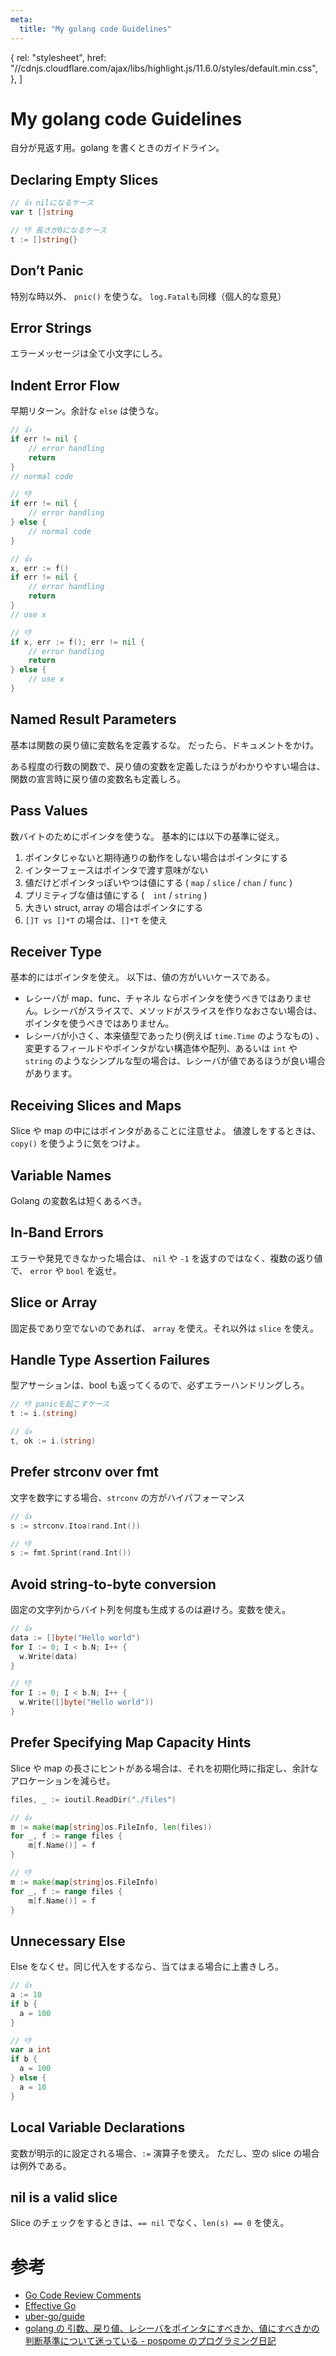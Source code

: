```yaml
---
meta:
  title: "My golang code Guidelines"
---
```


  {
    rel: "stylesheet",
    href: "//cdnjs.cloudflare.com/ajax/libs/highlight.js/11.6.0/styles/default.min.css",
  },
]

<div className="content">

# My golang code Guidelines

自分が見返す用。golang を書くときのガイドライン。

## Declaring Empty Slices

```go
// 👍 nilになるケース
var t []string

// 👎 長さが0になるケース
t := []string{}
```

## Don’t Panic

特別な時以外、 `pnic()` を使うな。
`log.Fatal`も同様（個人的な意見）

## Error Strings

エラーメッセージは全て小文字にしろ。

## Indent Error Flow

早期リターン。余計な `else` は使うな。

```go
// 👍
if err != nil {
    // error handling
    return
}
// normal code

// 👎
if err != nil {
    // error handling
} else {
    // normal code
}
```

```go
// 👍
x, err := f()
if err != nil {
    // error handling
    return
}
// use x

// 👎
if x, err := f(); err != nil {
    // error handling
    return
} else {
    // use x
}
```

## Named Result Parameters

基本は関数の戻り値に変数名を定義するな。
だったら、ドキュメントをかけ。

ある程度の行数の関数で、戻り値の変数を定義したほうがわかりやすい場合は、関数の宣言時に戻り値の変数名も定義しろ。

## Pass Values

数バイトのためにポインタを使うな。
基本的には以下の基準に従え。

1. ポインタじゃないと期待通りの動作をしない場合はポインタにする
2. インターフェースはポインタで渡す意味がない
3. 値だけどポインタっぽいやつは値にする ( `map` / `slice` / `chan` / `func` )
4. プリミティブな値は値にする (　`int` / `string` )
5. 大きい struct, array の場合はポインタにする
6. `[]T vs []*T` の場合は、`[]*T` を使え

## Receiver Type

基本的にはポインタを使え。
以下は、値の方がいいケースである。

- レシーバが map、func、チャネル ならポインタを使うべきではありません。レシーバがスライスで、メソッドがスライスを作りなおさない場合は、ポインタを使うべきではありません。
- レシーバが小さく、本来値型であったり(例えば `time.Time` のようなもの) 、変更するフィールドやポインタがない構造体や配列、あるいは `int` や `string` のようなシンプルな型の場合は、レシーバが値であるほうが良い場合があります。

## Receiving Slices and Maps

Slice や map の中にはポインタがあることに注意せよ。
値渡しをするときは、`copy()` を使うように気をつけよ。

## Variable Names

Golang の変数名は短くあるべき。

## In-Band Errors

エラーや発見できなかった場合は、 `nil` や `-1` を返すのではなく、複数の返り値で、 `error` や `bool` を返せ。

## Slice or Array

固定長であり空でないのであれば、 `array` を使え。それ以外は `slice` を使え。

## Handle Type Assertion Failures

型アサーションは、bool も返ってくるので、必ずエラーハンドリングしろ。

```go
// 👎 panicを起こすケース
t := i.(string)

// 👍
t, ok := i.(string)
```

## Prefer strconv over fmt

文字を数字にする場合、`strconv` の方がハイパフォーマンス

```go
// 👍
s := strconv.Itoa(rand.Int())

// 👎
s := fmt.Sprint(rand.Int())
```

## Avoid string-to-byte conversion

固定の文字列からバイト列を何度も生成するのは避けろ。変数を使え。

```go
// 👍
data := []byte("Hello world")
for I := 0; I < b.N; I++ {
  w.Write(data)
}

// 👎
for I := 0; I < b.N; I++ {
  w.Write([]byte("Hello world"))
}
```

## Prefer Specifying Map Capacity Hints

Slice や map の長さにヒントがある場合は、それを初期化時に指定し、余計なアロケーションを減らせ。

```go
files, _ := ioutil.ReadDir("./files")

// 👍
m := make(map[string]os.FileInfo, len(files))
for _, f := range files {
    m[f.Name()] = f
}

// 👎
m := make(map[string]os.FileInfo)
for _, f := range files {
    m[f.Name()] = f
}
```

## Unnecessary Else

Else をなくせ。同じ代入をするなら、当てはまる場合に上書きしろ。

```go
// 👍
a := 10
if b {
  a = 100
}

// 👎
var a int
if b {
  a = 100
} else {
  a = 10
}
```

## Local Variable Declarations

変数が明示的に設定される場合、`:=` 演算子を使え。
ただし、空の slice の場合は例外である。

## nil is a valid slice

Slice のチェックをするときは、`== nil` でなく、`len(s) == 0` を使え。

# 参考

- [Go Code Review Comments](https://github.com/golang/go/wiki/CodeReviewComments)
- [Effective Go](https://golang.org/doc/effective_go.html)
- [uber-go/guide](https://github.com/uber-go/guide)
- [golang の 引数、戻り値、レシーバをポインタにすべきか、値にすべきかの判断基準について迷っている - pospome のプログラミング日記](https://www.pospome.work/entry/2017/08/12/195032)

</div>
<script src="//cdnjs.cloudflare.com/ajax/libs/highlight.js/11.6.0/highlight.min.js"></script>
<script>hljs.initHighlightingOnLoad();</script>

